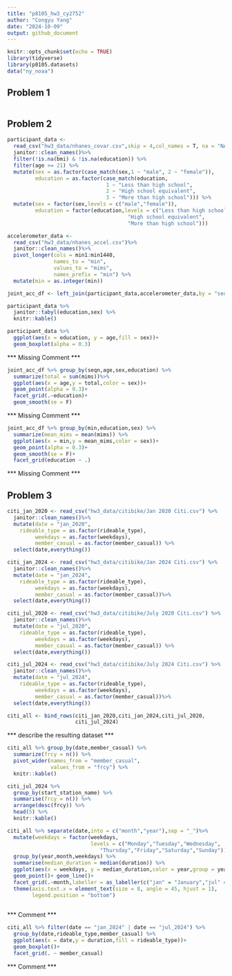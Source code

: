```yaml
---
title: "p8105_hw3_cy2752"
author: "Congyu Yang"
date: "2024-10-09"
output: github_document
---
```


```r
knitr::opts_chunk$set(echo = TRUE)
library(tidyverse)
library(p8105.datasets)
data("ny_noaa")
```
## Problem 1
```r

```

## Problem 2

```r
participant_data <- 
  read_csv("hw3_data/nhanes_covar.csv",skip = 4,col_names = T, na = "NA") %>% 
  janitor::clean_names()%>%
  filter(!is.na(bmi) & !is.na(education)) %>% 
  filter(age >= 21) %>% 
  mutate(sex = as.factor(case_match(sex,1 ~ "male", 2 ~ "female")),
         education = as.factor(case_match(education,
                                1 ~ "Less than high school",
                                2 ~ "High school equivalent",
                                3 ~ "More than high school"))) %>% 
  mutate(sex = factor(sex,levels = c("male","female")),
         education = factor(education,levels = c("Less than high school",
                                       "High school equivalent",
                                       "More than high school")))

accelerometer_data <- 
  read_csv("hw3_data/nhanes_accel.csv")%>% 
  janitor::clean_names()%>%
  pivot_longer(cols = min1:min1440,
               names_to = "min",
               values_to = "mims",
               names_prefix = "min") %>% 
  mutate(min = as.integer(min))

joint_acc_df <- left_join(participant_data,accelerometer_data,by = "seqn")

participant_data %>% 
  janitor::tabyl(education,sex) %>% 
  knitr::kable()
```


```r
participant_data %>% 
  ggplot(aes(x = education, y = age,fill = sex))+
  geom_boxplot(alpha = 0.3)
```
*** Missing Comment ***

```r
joint_acc_df %>% group_by(seqn,age,sex,education) %>% 
  summarize(total = sum(mims))%>% 
  ggplot(aes(x = age,y = total,color = sex))+
  geom_point(alpha = 0.3)+
  facet_grid(.~education)+
  geom_smooth(se = F)
```
*** Missing Comment ***

```r
joint_acc_df %>% group_by(min,education,sex) %>% 
  summarize(mean_mims = mean(mims)) %>% 
  ggplot(aes(x = min,y = mean_mims,color = sex))+
  geom_point(alpha = 0.3)+
  geom_smooth(se = F)+
  facet_grid(education ~ .)
```

*** Missing Comment ***

## Problem 3

```r
citi_jan_2020 <- read_csv("hw3_data/citibike/Jan 2020 Citi.csv") %>% 
  janitor::clean_names()%>%
  mutate(date = "jan_2020",
    rideable_type = as.factor(rideable_type),
         weekdays = as.factor(weekdays),
         member_casual = as.factor(member_casual)) %>% 
  select(date,everything())

citi_jan_2024 <- read_csv("hw3_data/citibike/Jan 2024 Citi.csv") %>% 
  janitor::clean_names()%>%
  mutate(date = "jan_2024",
    rideable_type = as.factor(rideable_type),
         weekdays = as.factor(weekdays),
         member_casual = as.factor(member_casual))%>% 
  select(date,everything())

citi_jul_2020 <- read_csv("hw3_data/citibike/July 2020 Citi.csv") %>% 
  janitor::clean_names()%>%
  mutate(date = "jul_2020",
    rideable_type = as.factor(rideable_type),
         weekdays = as.factor(weekdays),
         member_casual = as.factor(member_casual)) %>% 
  select(date,everything())

citi_jul_2024 <- read_csv("hw3_data/citibike/July 2024 Citi.csv") %>% 
  janitor::clean_names()%>%
  mutate(date = "jul_2024",
    rideable_type = as.factor(rideable_type),
         weekdays = as.factor(weekdays),
         member_casual = as.factor(member_casual))%>% 
  select(date,everything())

citi_all <- bind_rows(citi_jan_2020,citi_jan_2024,citi_jul_2020,
                      citi_jul_2024)
```
*** describe the resulting dataset ***

```r
citi_all %>% group_by(date,member_casual) %>% 
  summarize(frcy = n()) %>% 
  pivot_wider(names_from = "member_casual",
              values_from = "frcy") %>% 
  knitr::kable()
```


```r
citi_jul_2024 %>% 
  group_by(start_station_name) %>% 
  summarise(frcy = n()) %>% 
  arrange(desc(frcy)) %>% 
  head(5) %>% 
  knitr::kable()
```



```r
citi_all %>% separate(date,into = c("month","year"),sep = "_")%>% 
  mutate(weekdays = factor(weekdays,
                           levels = c("Monday","Tuesday","Wednesday",
                              "Thursday","Friday","Saturday","Sunday"))) %>% 
  group_by(year,month,weekdays) %>% 
  summarise(median_duration = median(duration)) %>% 
  ggplot(aes(x = weekdays, y = median_duration,color = year,group = year))+
  geom_point()+ geom_line()+
  facet_grid(.~month,labeller = as_labeller(c("jan" = "January","jul" = "July")))+
  theme(axis.text.x = element_text(size = 8, angle = 45, hjust = 1),
        legend.position = "bottom")
  
```
*** Comment ***

```r
citi_all %>% filter(date == "jan_2024" | date == "jul_2024") %>% 
  group_by(date,rideable_type,member_casual) %>% 
  ggplot(aes(x = date,y = duration,fill = rideable_type))+
  geom_boxplot()+
  facet_grid(. ~ member_casual)
```

*** Comment ***